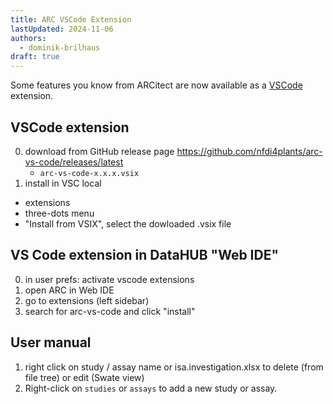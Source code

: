 ```yaml
---
title: ARC VSCode Extension
lastUpdated: 2024-11-06
authors:
  - dominik-brilhaus
draft: true
---
```


Some features you know from ARCitect are now available as a [VSCode](https://code.visualstudio.com/Download) extension. 

## VSCode extension

0. download from GitHub release page https://github.com/nfdi4plants/arc-vs-code/releases/latest
    - `arc-vs-code-x.x.x.vsix`
1. install in VSC local
  - extensions
  - three-dots menu
  - "Install from VSIX", select the dowloaded .vsix file

## VS Code extension in DataHUB "Web IDE"

0. in user prefs: activate vscode extensions 
1. open ARC in Web IDE
2. go to extensions (left sidebar) 
3. search for arc-vs-code and click "install"

## User manual

1. right click on study / assay name or isa.investigation.xlsx to delete (from file tree) or edit (Swate view)
2. Right-click on `studies` or `assays` to add a new study or assay.
